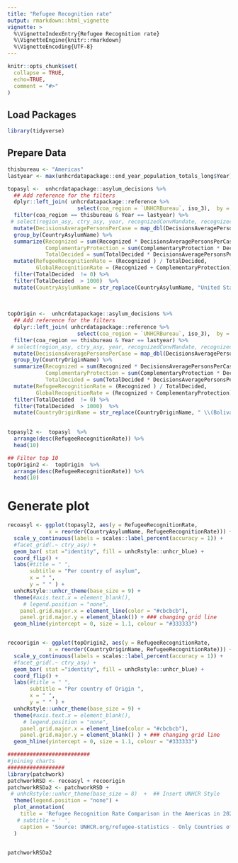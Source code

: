```yaml
---
title: "Refugee Recognition rate"
output: rmarkdown::html_vignette
vignette: >
  %\VignetteIndexEntry{Refugee Recognition rate}
  %\VignetteEngine{knitr::rmarkdown}
  %\VignetteEncoding{UTF-8}
---
```



```r
knitr::opts_chunk$set(
  collapse = TRUE,
  echo=TRUE,
  comment = "#>"
)
```


## Load Packages

```r
library(tidyverse)
```

## Prepare Data

```r
thisbureau <- "Americas"
lastyear <- max(unhcrdatapackage::end_year_population_totals_long$Year)

topasyl <-  unhcrdatapackage::asylum_decisions %>%
  ## Add reference for the filters
  dplyr::left_join( unhcrdatapackage::reference %>% 
                      select(coa_region = `UNHCRBureau`, iso_3),  by = c("CountryAsylumCode" = "iso_3")) %>% 
  filter(coa_region == thisbureau & Year == lastyear) %>% 
 # select(region_asy, ctry_asy, year, recognizedConvMandate, recognizedOther, appliedDuringTheYear, meta_applicationAveragePersonsPerCase) %>%
  mutate(DecisionsAveragePersonsPerCase = map_dbl(DecisionsAveragePersonsPerCase, ~replace_na(max(as.numeric(.), 1), 1))) %>%
  group_by(CountryAsylumName) %>% 
  summarize(Recognized = sum(Recognized * DecisionsAveragePersonsPerCase, na.rm = TRUE),
            ComplementaryProtection = sum(ComplementaryProtection * DecisionsAveragePersonsPerCase, na.rm = TRUE),
            TotalDecided = sum(TotalDecided * DecisionsAveragePersonsPerCase, na.rm = TRUE)) %>%
  mutate(RefugeeRecognitionRate = (Recognized ) / TotalDecided,
         GlobalRecognitionRate = (Recognized + ComplementaryProtection) / TotalDecided ) %>%
  filter(TotalDecided  != 0) %>%
  filter(TotalDecided  > 1000)  %>%
  mutate(CountryAsylumName = str_replace(CountryAsylumName, "United States of America", "USA"))
  
 
  
topOrigin <-  unhcrdatapackage::asylum_decisions %>%
  ## Add reference for the filters
  dplyr::left_join( unhcrdatapackage::reference %>% 
                      select(coa_region = `UNHCRBureau`, iso_3),  by = c("CountryOriginCode" = "iso_3")) %>% 
  filter(coa_region == thisbureau & Year == lastyear) %>% 
 # select(region_asy, ctry_asy, year, recognizedConvMandate, recognizedOther, appliedDuringTheYear, meta_applicationAveragePersonsPerCase) %>%
  mutate(DecisionsAveragePersonsPerCase = map_dbl(DecisionsAveragePersonsPerCase, ~replace_na(max(as.numeric(.), 1), 1))) %>%
  group_by(CountryOriginName) %>% 
  summarize(Recognized = sum(Recognized * DecisionsAveragePersonsPerCase, na.rm = TRUE),
            ComplementaryProtection = sum(ComplementaryProtection * DecisionsAveragePersonsPerCase, na.rm = TRUE),
            TotalDecided = sum(TotalDecided * DecisionsAveragePersonsPerCase, na.rm = TRUE)) %>%
  mutate(RefugeeRecognitionRate = (Recognized ) / TotalDecided,
         GlobalRecognitionRate = (Recognized + ComplementaryProtection) / TotalDecided) %>%
  filter(TotalDecided  != 0) %>%
  filter(TotalDecided  > 1000)  %>%
  mutate(CountryOriginName = str_replace(CountryOriginName, " \\(Bolivarian Republic of\\)", ""))

 
topasyl2 <-  topasyl  %>%
  arrange(desc(RefugeeRecognitionRate)) %>%
  head(10)  

## Filter top 10 
topOrigin2 <-  topOrigin  %>%
  arrange(desc(RefugeeRecognitionRate)) %>%
  head(10) 
```

# Generate plot

```r


recoasyl <- ggplot(topasyl2, aes(y = RefugeeRecognitionRate, 
             x = reorder(CountryAsylumName, RefugeeRecognitionRate))) + 
  scale_y_continuous(labels = scales::label_percent(accuracy = 1)) +
  #facet_grid(.~ ctry_asy) +  
  geom_bar( stat ="identity", fill = unhcRstyle::unhcr_blue) +
  coord_flip() +
  labs(#title = " ",
       subtitle = "Per country of asylum",
       x = " ", 
       y = " " ) +
  unhcRstyle::unhcr_theme(base_size = 9) +
  theme(#axis.text.x = element_blank(),
     # legend.position = "none",
    panel.grid.major.x = element_line(color = "#cbcbcb"), 
    panel.grid.major.y = element_blank()) + ### changing grid line  
  geom_hline(yintercept = 0, size = 1.1, colour = "#333333")  


recoorigin <- ggplot(topOrigin2, aes(y = RefugeeRecognitionRate, 
             x = reorder(CountryOriginName, RefugeeRecognitionRate))) + 
  scale_y_continuous(labels = scales::label_percent(accuracy = 1)) +
  #facet_grid(.~ ctry_asy) +  
  geom_bar( stat ="identity", fill = unhcRstyle::unhcr_blue) +
  coord_flip() +
  labs(#title = " ",
       subtitle = "Per country of Origin ",
       x = " ", 
       y = " " ) +
  unhcRstyle::unhcr_theme(base_size = 9) +
  theme(#axis.text.x = element_blank(),
     # legend.position = "none",
    panel.grid.major.x = element_line(color = "#cbcbcb"), 
    panel.grid.major.y = element_blank() ) + ### changing grid line  
  geom_hline(yintercept = 0, size = 1.1, colour = "#333333") 

##########################
#joining charts
##################
library(patchwork)
patchworkRSD <- recoasyl + recoorigin
patchworkRSDa2 <- patchworkRSD +
 # unhcRstyle::unhcr_theme(base_size = 8)  +  ## Insert UNHCR Style
  theme(legend.position = "none") +
  plot_annotation(
    title = 'Refugee Recognition Rate Comparison in the Americas in 2020 ',
   # subtitle = ' ',
    caption = 'Source: UNHCR.org/refugee-statistics - Only Countries of Origin with more than 1,000 application during 2020 -\n Because of different types of procedure, data from the US may \n includes multiple applications per applicants compared to other countries  '
  )


patchworkRSDa2

  
```
